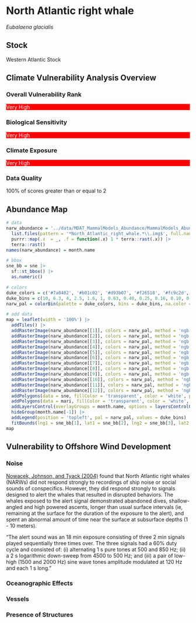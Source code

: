 # North Atlantic right whale

*Eubalaena glacialis*

## Stock

Western Atlantic Stock

## Climate Vulnerability Analysis Overview

### Overall Vulnerability Rank

::: {style="background-color: red; color: white;"} 
Very High 
:::

### Biological Sensitivity

::: {style="background-color: red; color: white;"} 
Very High 
:::

### Climate Exposure

::: {style="background-color: red; color: white;"} 
Very High 
:::

### Data Quality

100% of scores greater than or equal to 2

## Abundance Map
```r
# data
narw_abundance = '../data/MDAT_MammalModels_Abundance/MammalModels_Abundance/commondata/raster_data' |>
  list.files(pattern = '*North_Atlantic_right_whale.*\\.img$', full.names = TRUE) |>
  purrr::map(.x  = _, .f = function(.x) 1 * terra::rast(.x)) |>
  terra::rast()
names(narw_abundance) = month.name

# bbox
sne_bb = sne |>
  sf::st_bbox() |>
  as.numeric()

# colors
duke_colors = c('#7a0402', '#b01c02', '#d93b07', '#f26518', '#fc9c2d', '#f2c738', '#d0e835', '#a3fc3d', '#65fc6a', '#2deba2', '#24ced4', '#39a8f7', '#4678eb', '#4346ab', '#30123b')
duke_bins = c(10, 6.3, 4, 2.5, 1.6, 1, 0.63, 0.40, 0.25, 0.16, 0.10, 0.063, 0.040, 0.025, 0.016, 0)
narw_pal = colorBin(palette = duke_colors, bins = duke_bins, na.color = 'transparent', reverse = TRUE)

# add data
map = leaflet(width = '100%') |>
  addTiles() |>
  addRasterImage(narw_abundance[[1]], colors = narw_pal, method = 'ngb', group = 'January') |>
  addRasterImage(narw_abundance[[2]], colors = narw_pal, method = 'ngb', group = 'February') |>
  addRasterImage(narw_abundance[[3]], colors = narw_pal, method = 'ngb', group = 'March') |>
  addRasterImage(narw_abundance[[4]], colors = narw_pal, method = 'ngb', group = 'April') |>
  addRasterImage(narw_abundance[[5]], colors = narw_pal, method = 'ngb', group = 'May') |>
  addRasterImage(narw_abundance[[6]], colors = narw_pal, method = 'ngb', group = 'June') |>
  addRasterImage(narw_abundance[[7]], colors = narw_pal, method = 'ngb', group = 'July') |>
  addRasterImage(narw_abundance[[8]], colors = narw_pal, method = 'ngb', group = 'August') |>
  addRasterImage(narw_abundance[[9]], colors = narw_pal, method = 'ngb', group = 'September') |>
  addRasterImage(narw_abundance[[10]], colors = narw_pal, method = 'ngb', group = 'October') |>
  addRasterImage(narw_abundance[[11]], colors = narw_pal, method = 'ngb', group = 'November') |>
  addRasterImage(narw_abundance[[12]], colors = narw_pal, method = 'ngb', group = 'December') |>
  addPolygons(data = sne, fillColor = 'transparent', color = 'white', popup = ~REGION) |>
  addPolygons(data = mari, fillColor = 'transparent', color = 'white', popup = ~WEA, weight = 2, opacity = 1) |>
  addLayersControl(overlayGroups = month.name, options = layersControlOptions(collapsed = TRUE)) |>
  hideGroup(month.name[-1]) |>
  addLegend(position = 'topleft', pal = narw_pal, values = duke_bins) |>
  fitBounds(lng1 = sne_bb[1], lat1 = sne_bb[2], lng2 = sne_bb[3], lat2 = sne_bb[4])
map
```

## Vulnerability to Offshore Wind Development

### Noise

[Nowacek, Johnson, and Tyack (2004)](https://royalsocietypublishing.org/doi/10.1098/rspb.2003.2570) found that North Atlantic right whales (NARWs) did not respond strongly to recordings of ship noise or social sounds of conspecifics. However, they did respond strongly to signals designed to alert the whales that resulted in disrupted behaviors. The whales exposed to the alert signal demonstrated abandoned dives, shallow-angled and high powered ascents, longer than usual surface intervals (ie, remaining at the surface for the duration of the exposure to the alert), and spent an abnormal amount of time near the surface at subsurface depths (1 - 10 meters).

"The alert sound was an 18 min exposure consisting of three 2 min signals played sequentially three times over. The three signals had a 60% duty cycle and consisted of: (i) alternating 1 s pure tones at 500 and 850 Hz; (ii) a 2 s logarithmic down-sweep from 4500 to 500 Hz; and (iii) a pair of low-high (1500 and 2000 Hz) sine wave tones amplitude modulated at 120 Hz and each 1 s long."

### Oceanographic Effects

### Vessels

### Presence of Structures
